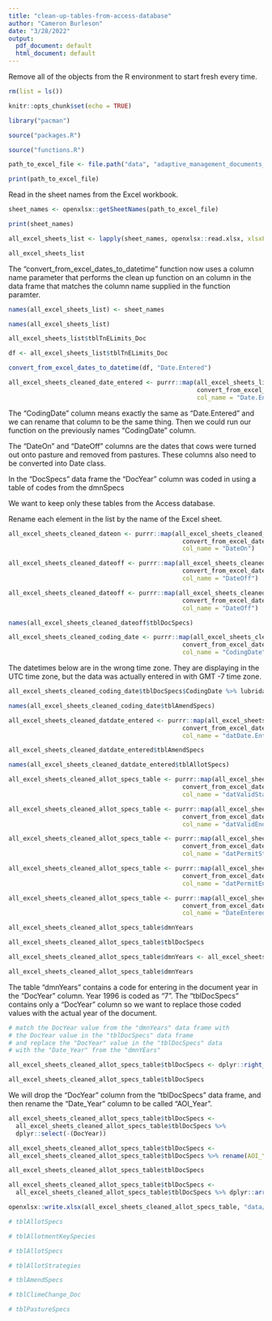 ```yaml
---
title: "clean-up-tables-from-access-database"
author: "Cameron Burleson"
date: "3/28/2022"
output:
  pdf_document: default
  html_document: default
---
```


Remove all of the objects from the R environment to start fresh every time.
```r
rm(list = ls())
```

```r
knitr::opts_chunk$set(echo = TRUE)
```

```r
library("pacman")
```

```r
source("packages.R")
```

```r
source("functions.R")
```

```r
path_to_excel_file <- file.path("data", "adaptive_management_documents_asessment_export_all_tables_from_access.xlsx")

print(path_to_excel_file)
```

Read in the sheet names from the Excel workbook.

```r
sheet_names <- openxlsx::getSheetNames(path_to_excel_file)

print(sheet_names)
```

```r
all_excel_sheets_list <- lapply(sheet_names, openxlsx::read.xlsx, xlsxFile = path_to_excel_file)

all_excel_sheets_list
```

The "convert_from_excel_dates_to_datetime" function now uses a column name parameter that performs the clean up function on an column in the data frame that matches the column name supplied in the function paramter.

```r
names(all_excel_sheets_list) <- sheet_names

names(all_excel_sheets_list)
```

```r
all_excel_sheets_list$tblTnELimits_Doc
```

```r
df <- all_excel_sheets_list$tblTnELimits_Doc

convert_from_excel_dates_to_datetime(df, "Date.Entered")
```



```r
all_excel_sheets_cleaned_date_entered <- purrr::map(all_excel_sheets_list,
                                                    convert_from_excel_dates_to_datetime,
                                                    col_name = "Date.Entered")
```

The "CodingDate" column means exactly the same as "Date.Entered" and we can rename that column to be the same thing. Then we could run our function on the previously names "CodingDate" column.

The "DateOn" and "DateOff" columns are the dates that cows were turned out onto pasture and removed from pastures. These columns also need to be converted into Date class.

In the "DocSpecs" data frame the "DocYear" column was coded in using a table of codes from the dmnSpecs

We want to keep only these tables from the Access database.

Rename each element in the list by the name of the Excel sheet.


```r
all_excel_sheets_cleaned_dateon <- purrr::map(all_excel_sheets_cleaned_date_entered,
                                                convert_from_excel_dates_to_datetime,
                                                col_name = "DateOn")
```

```r
all_excel_sheets_cleaned_dateoff <- purrr::map(all_excel_sheets_cleaned_dateon,
                                                convert_from_excel_dates_to_datetime,
                                                col_name = "DateOff")
```

```r
all_excel_sheets_cleaned_dateoff <- purrr::map(all_excel_sheets_cleaned_dateon,
                                                convert_from_excel_dates_to_datetime,
                                                col_name = "DateOff")
```

```r
names(all_excel_sheets_cleaned_dateoff$tblDocSpecs)
```


```r
all_excel_sheets_cleaned_coding_date <- purrr::map(all_excel_sheets_cleaned_dateoff,
                                                convert_from_excel_dates_to_datetime,
                                                col_name = "CodingDate")
```

The datetimes below are in the wrong time zone. They are displaying in the UTC time zone, but the data was actually entered in with GMT -7 time zone. 

```r
all_excel_sheets_cleaned_coding_date$tblDocSpecs$CodingDate %>% lubridate::date()
```

```r
names(all_excel_sheets_cleaned_coding_date$tblAmendSpecs)
```


```r
all_excel_sheets_cleaned_datdate_entered <- purrr::map(all_excel_sheets_cleaned_coding_date,
                                                convert_from_excel_dates_to_datetime,
                                                col_name = "datDate.Entered")
```


```r
all_excel_sheets_cleaned_datdate_entered$tblAmendSpecs
```

```r
names(all_excel_sheets_cleaned_datdate_entered$tblAllotSpecs)
```

```r
all_excel_sheets_cleaned_allot_specs_table <- purrr::map(all_excel_sheets_cleaned_datdate_entered,
                                                convert_from_excel_dates_to_datetime,
                                                col_name = "datValidStart")

all_excel_sheets_cleaned_allot_specs_table <- purrr::map(all_excel_sheets_cleaned_allot_specs_table,
                                                convert_from_excel_dates_to_datetime,
                                                col_name = "datValidEnd")

all_excel_sheets_cleaned_allot_specs_table <- purrr::map(all_excel_sheets_cleaned_allot_specs_table,
                                                convert_from_excel_dates_to_datetime,
                                                col_name = "datPermitStart")

all_excel_sheets_cleaned_allot_specs_table <- purrr::map(all_excel_sheets_cleaned_allot_specs_table,
                                                convert_from_excel_dates_to_datetime,
                                                col_name = "datPermitEnd")

all_excel_sheets_cleaned_allot_specs_table <- purrr::map(all_excel_sheets_cleaned_allot_specs_table,
                                                convert_from_excel_dates_to_datetime,
                                                col_name = "DateEntered")
```

```r
all_excel_sheets_cleaned_allot_specs_table$dmnYears

all_excel_sheets_cleaned_allot_specs_table$tblDocSpecs
```

```r
all_excel_sheets_cleaned_allot_specs_table$dmnYears <- all_excel_sheets_cleaned_allot_specs_table$dmnYears %>% dplyr::rename(DocYear = ID)

all_excel_sheets_cleaned_allot_specs_table$dmnYears
```

The table "dmnYears" contains a code for entering in the document year in the "DocYear" column. Year 1996 is coded as "7". The "tblDocSpecs" contains only a "DocYear" column so we want to replace those coded values with the actual year of the document.

```r
# match the DocYear value from the "dmnYears" data frame with 
# the DocYear value in the "tblDocSpecs" data frame
# and replace the "DocYear" value in the "tblDocSpecs" data 
# with the "Date_Year" from the "dmnYEars"

all_excel_sheets_cleaned_allot_specs_table$tblDocSpecs <- dplyr::right_join(all_excel_sheets_cleaned_allot_specs_table$dmnYears, all_excel_sheets_cleaned_allot_specs_table$tblDocSpecs, by = "DocYear")

all_excel_sheets_cleaned_allot_specs_table$tblDocSpecs
```

We will drop the "DocYear" column from the "tblDocSpecs" data frame, and then rename the "Date_Year" column to be called "AOI_Year". 

```r
all_excel_sheets_cleaned_allot_specs_table$tblDocSpecs <- 
  all_excel_sheets_cleaned_allot_specs_table$tblDocSpecs %>% 
  dplyr::select(-(DocYear))
```

```r
all_excel_sheets_cleaned_allot_specs_table$tblDocSpecs <- 
all_excel_sheets_cleaned_allot_specs_table$tblDocSpecs %>% rename(AOI_Year = Date_Year)

all_excel_sheets_cleaned_allot_specs_table$tblDocSpecs
```

```r
all_excel_sheets_cleaned_allot_specs_table$tblDocSpecs <- 
  all_excel_sheets_cleaned_allot_specs_table$tblDocSpecs %>% dplyr::arrange(DocNo)
```


```r
openxlsx::write.xlsx(all_excel_sheets_cleaned_allot_specs_table, "data/intermediate-clean-excel-dates-and-join-docyear-on-table-docspecs.xlsx")
```


```r
# tblAllotSpecs

# tblAllotmentKeySpecies

# tblAllotSpecs

# tblAllotStrategies

# tblAmendSpecs

# tblClimeChange_Doc

# tblPastureSpecs
```



